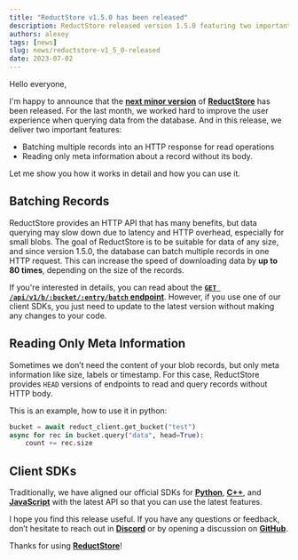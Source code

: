 ```yaml
---
title: "ReductStore v1.5.0 has been released"
description: ReductStore released version 1.5.0 featuring two important features to increase data downloading speed and new HEAD versions of endpoints to read and query records without HTTP body.
authors: alexey
tags: [news]
slug: news/reductstore-v1_5_0-released
date: 2023-07-02
---
```



Hello everyone,

I'm happy to announce that the [**next minor version**](https://github.com/reductstore/reductstore/releases/tag/v1.5.0) of [**ReductStore**](https://www.reduct.store) has been released. For the last month, we worked hard to improve the user experience when querying data from the database. And in this release, we deliver two important features:

- Batching multiple records into an HTTP response for read operations
- Reading only meta information about a record without its body.

Let me show you how it works in detail and how you can use it.

<!--truncate-->

## Batching Records

ReductStore provides an HTTP API that has many benefits, but data querying may slow down due to latency and HTTP overhead, especially for small blobs. The goal of ReductStore is to be suitable for data of any size, and since version 1.5.0, the database can batch multiple records in one HTTP request. This can increase the speed of downloading data by **up to 80 times**, depending on the size of the records.

If you're interested in details, you can read about the [**`GET /api/v1/b/:bucket/:entry/batch` endpoint**](/docs/http-api/entry-api). However, if you use one of our client SDKs, you just need to update to the latest version without making any changes to your code.

## Reading Only Meta Information

Sometimes we don’t need the content of your blob records, but only meta information like size, labels or timestamp. For this case, ReductStore provides `HEAD` versions of endpoints to read and query records without HTTP body.

This is an example, how to use it in python:

```python
bucket = await reduct_client.get_bucket("test")
async for rec in bucket.query("data", head=True):
    count += rec.size
```

## Client SDKs

Traditionally, we have aligned our official SDKs for [**Python**](https://github.com/reductstore/reduct-py), [**C++**](https://github.com/reductstore/reduct-cpp), and [**JavaScript**](https://github.com/reductstore/reduct-js) with the latest API so that you can use the latest features.

I hope you find this release useful. If you have any questions or feedback, don’t hesitate to reach out in [**Discord**](https://discord.com/invite/8wPtPGJYsn) or by opening a discussion on [**GitHub**](https://github.com/reductstore/reductstore/discussions).

Thanks for using [**ReductStore**](https://www.reduct.store/)!